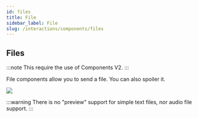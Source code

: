```yaml
---
id: files
title: File
sidebar_label: File
slug: /interactions/components/files
---
```


## Files

:::note
This require the use of Components V2.
:::

File components allow you to send a file. You can also spoiler it.

<img src="/img/placeholder.png" />

:::warning
There is no "preview" support for simple text files, nor audio file support.
:::

